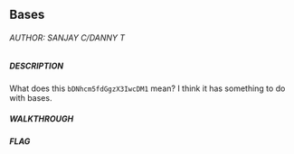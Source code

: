## Bases

###### AUTHOR: SANJAY C/DANNY T
##### DESCRIPTION
What does this `bDNhcm5fdGgzX3IwcDM1` mean? I think it has something to do with bases.

##### WALKTHROUGH

##### FLAG